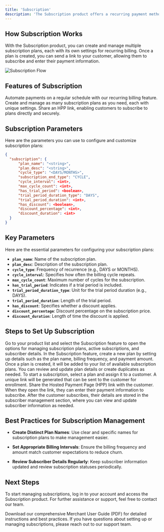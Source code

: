 ```yaml
---
title: 'Subscription'
description: 'The Subscription product offers a recurring payment method via the gateway. This feature allows you to create subscription plans, assign them to customers, and manage all subscriptions in one place. Customers can subscribe to your plans by following a Hosted Payment Page (HPP) link, making the process seamless and automated.'
---
```


## **How Subscription Works**

With the Subscription product, you can create and manage multiple subscription plans, each with its own settings for recurring billing. Once a plan is created, you can send a link to your customer, allowing them to subscribe and enter their payment information.

![Subscription Flow](/images/flows-subscription.svg)

## **Features of Subscription**

<CardGroup>
  <Card title="Recurring Billing" icon="calendar">
    Automate payments on a regular schedule with our recurring billing feature.
  </Card>

  <Card title="Flexible Plan Creation" icon="plus">
    Create and manage as many subscription plans as you need, each with unique settings.
  </Card>

  <Card title="Customer Self-Enrollment" icon="link">
    Share an HPP link, enabling customers to subscribe to plans directly and securely.
  </Card>
</CardGroup>

## **Subscription Parameters**

Here are the parameters you can use to configure and customize subscription plans:

```json
{
  "subscription": {
      "plan_name": "<string>",
      "plan_desc": "<string>",
      "cycle_type": "<DAYS/MONTHS>",
      "subscription_end_type": "CYCLE",
      "cycle_interval": <int>,
      "max_cycle_count": <int>,
      "has_trial_period": <boolean>,
      "trial_period_duration_type": "DAYS",
      "trial_period_duration": <int>,
      "has_discount": <boolean>,
      "discount_percentage": <int>,
      "discount_duration": <int>
  }
}
```
## **Key Parameters**

Here are the essential parameters for configuring your subscription plans:

- **`plan_name`**: Name of the subscription plan.
- **`plan_desc`**: Description of the subscription plan.
- **`cycle_type`**: Frequency of recurrence (e.g., DAYS or MONTHS).
- **`cycle_interval`**: Specifies how often the billing cycle repeats.
- **`max_cycle_count`**: Maximum number of cycles for the subscription.
- **`has_trial_period`**: Indicates if a trial period is included.
- **`trial_period_duration_type`**: Unit for the trial period duration (e.g., DAYS).
- **`trial_period_duration`**: Length of the trial period.
- **`has_discount`**: Specifies whether a discount applies.
- **`discount_percentage`**: Discount percentage on the subscription price.
- **`discount_duration`**: Length of time the discount is applied.


## **Steps to Set Up Subscription**

<Steps>
  <Step title="Accessing the Subscription Product">
    Go to your product list and select the Subscription feature to open the options for managing subscription plans, active subscriptions, and subscriber details.
  </Step>

  <Step title="Creating a Subscription Plan">
    In the Subscription feature, create a new plan by setting up details such as the plan name, billing frequency, and payment amount.
  </Step>

  <Step title="Managing Subscription Plans">
    Once a plan is created, it will be added to your list of available subscription plans. You can review and update plan details or create duplicates as needed.
  </Step>

  <Step title="Starting a New Subscription">
    To start a subscription, select a plan and assign it to a customer. A unique link will be generated that can be sent to the customer for enrollment.
  </Step>

  <Step title="Sending Subscription Link">
    Share the Hosted Payment Page (HPP) link with the customer. When they open the link, they can enter their payment information to subscribe.
  </Step>

  <Step title="Managing Subscriber Information">
    After the customer subscribes, their details are stored in the subscriber management section, where you can view and update subscriber information as needed.
  </Step>
</Steps>

## **Best Practices for Subscription Management**

* **Create Distinct Plan Names**: Use clear and specific names for subscription plans to make management easier.

* **Set Appropriate Billing Intervals**: Ensure the billing frequency and amount match customer expectations to reduce churn.

* **Review Subscriber Details Regularly**: Keep subscriber information updated and review subscription statuses periodically.

## **Next Steps**

To start managing subscriptions, log in to your account and access the Subscription product. For further assistance or support, feel free to contact our team.

<Card title="Download Merchant User Guide" icon="file-pdf" href="/static/downloads/PO-MerchantUserGuide-EN.pdf">
  Download our comprehensive Merchant User Guide (PDF) for detailed instructions and best practices.
</Card>

<Card title="Need Assistance?" icon="life-ring" href="/support/contact">
  If you have questions about setting up or managing subscriptions, please reach out to our support team.
</Card>